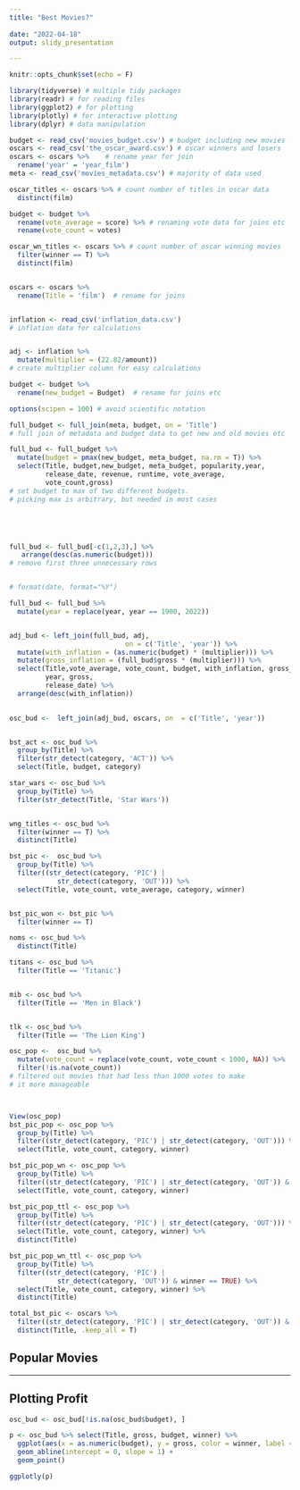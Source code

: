 ```yaml
---
title: "Best Movies?"
    
date: "2022-04-18"
output: slidy_presentation

---
```







```r
knitr::opts_chunk$set(echo = F)
```





``` r

library(tidyverse) # multiple tidy packages
library(readr) # for reading files
library(ggplot2) # for plotting
library(plotly) # for interactive plotting
library(dplyr) # data manipulation

```



```r
budget <- read_csv('movies_budget.csv') # budget including new movies
oscars <- read_csv('the_oscar_award.csv') # oscar winners and losers
oscars <- oscars %>%    # rename year for join
  rename('year' = 'year_film')
meta <- read_csv('movies_metadata.csv') # majority of data used

oscar_titles <- oscars %>% # count number of titles in oscar data
  distinct(film)

budget <- budget %>% 
  rename(vote_average = score) %>% # renaming vote data for joins etc
  rename(vote_count = votes)

oscar_wn_titles <- oscars %>% # count number of oscar winning movies
  filter(winner == T) %>% 
  distinct(film)


oscars <- oscars %>% 
  rename(Title = 'film')  # rename for joins


inflation <- read_csv('inflation_data.csv') 
# inflation data for calculations


adj <- inflation %>% 
  mutate(multiplier = (22.82/amount)) 
# create multiplier column for easy calculations

budget <- budget %>% 
  rename(new_budget = Budget)  # rename for joins etc

```



```r
options(scipen = 100) # avoid scientific notation 

full_budget <- full_join(meta, budget, on = 'Title') 
# full join of metadata and budget data to get new and old movies etc

full_bud <- full_budget %>% 
  mutate(budget = pmax(new_budget, meta_budget, na.rm = T)) %>% 
  select(Title, budget,new_budget, meta_budget, popularity,year,
         release_date, revenue, runtime, vote_average,
         vote_count,gross)
# set budget to max of two different budgets.
# picking max is arbitrary, but needed in most cases





full_bud <- full_bud[-c(1,2,3),] %>%
   arrange(desc(as.numeric(budget)))
# remove first three unnecessary rows


# format(date, format="%Y")

```




```r

full_bud <- full_bud %>% 
  mutate(year = replace(year, year == 1900, 2022))


adj_bud <- left_join(full_bud, adj,
                             on = c('Title', 'year')) %>% 
  mutate(with_inflation = (as.numeric(budget) * (multiplier))) %>% 
  mutate(gross_inflation = (full_bud$gross * (multiplier))) %>% 
  select(Title,vote_average, vote_count, budget, with_inflation, gross_inflation, 
         year, gross,
         release_date) %>% 
  arrange(desc(with_inflation))  
  

```


```r


osc_bud <-  left_join(adj_bud, oscars, on  = c('Title', 'year'))


bst_act <- osc_bud %>% 
  group_by(Title) %>% 
  filter(str_detect(category, 'ACT')) %>% 
  select(Title, budget, category)

star_wars <- osc_bud %>% 
  group_by(Title) %>% 
  filter(str_detect(Title, 'Star Wars'))


wng_titles <- osc_bud %>% 
  filter(winner == T) %>% 
  distinct(Title)

bst_pic <-  osc_bud %>% 
  group_by(Title) %>% 
  filter((str_detect(category, 'PIC') | 
            str_detect(category, 'OUT'))) %>% 
  select(Title, vote_count, vote_average, category, winner)


bst_pic_won <- bst_pic %>% 
  filter(winner == T)
```



```r

noms <- osc_bud %>% 
  distinct(Title)

titans <- osc_bud %>% 
  filter(Title == 'Titanic')


mib <- osc_bud %>% 
  filter(Title == 'Men in Black')


tlk <- osc_bud %>% 
  filter(Title == 'The Lion King')


```





```r

osc_pop <-  osc_bud %>% 
  mutate(vote_count = replace(vote_count, vote_count < 1000, NA)) %>%           filter(vote_count != 0) %>% 
  filter(!is.na(vote_count))
# filtered out movies that had less than 1000 votes to make 
# it more manageable



View(osc_pop)
bst_pic_pop <- osc_pop %>% 
  group_by(Title) %>% 
  filter((str_detect(category, 'PIC') | str_detect(category, 'OUT'))) %>% 
  select(Title, vote_count, category, winner)


```

```r
bst_pic_pop_wn <- osc_pop %>% 
  group_by(Title) %>% 
  filter((str_detect(category, 'PIC') | str_detect(category, 'OUT')) & winner == TRUE) %>% 
  select(Title, vote_count, category, winner)

```


```r
bst_pic_pop_ttl <- osc_pop %>% 
  group_by(Title) %>% 
  filter((str_detect(category, 'PIC') | str_detect(category, 'OUT'))) %>% 
  select(Title, vote_count, category, winner) %>% 
  distinct(Title)

bst_pic_pop_wn_ttl <- osc_pop %>% 
  group_by(Title) %>% 
  filter((str_detect(category, 'PIC') | 
            str_detect(category, 'OUT')) & winner == TRUE) %>% 
  select(Title, vote_count, category, winner) %>% 
  distinct(Title)

total_bst_pic <- oscars %>%
  filter((str_detect(category, 'PIC') | str_detect(category, 'OUT')) & winner == TRUE) %>% 
  distinct(Title, .keep_all = T)

```



## Popular Movies




---

## Plotting Profit

```r


osc_bud <- osc_bud[!is.na(osc_bud$budget), ]

p <- osc_bud %>% select(Title, gross, budget, winner) %>% 
  ggplot(aes(x = as.numeric(budget), y = gross, color = winner, label = Title)) +
  geom_abline(intercept = 0, slope = 1) +
  geom_point() 

ggplotly(p)
```








